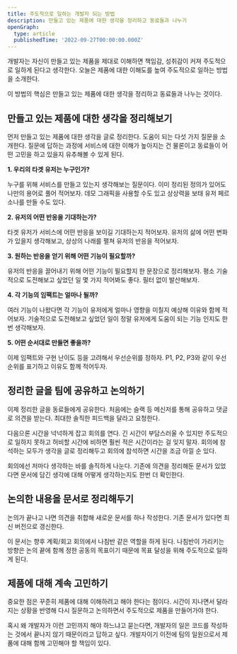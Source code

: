 ```yaml
---
title: 주도적으로 일하는 개발자 되는 방법
description: 만들고 있는 제품에 대한 생각을 정리하고 동료들과 나누기
openGraph:
  type: article
  publishedTime: '2022-09-27T00:00:00.000Z'
---
```


개발자는 자신이 만들고 있는 제품을 제대로 이해하면 책임감, 성취감이 커져 주도적으로 일하게 된다고 생각한다. 오늘은 제품에 대한 이해도를 높여 주도적으로 일하는 방법을 소개한다.

이 방법의 핵심은 만들고 있는 제품에 대한 생각을 정리하고 동료들과 나누는 것이다.

## 만들고 있는 제품에 대한 생각을 정리해보기

먼저 만들고 있는 제품에 대한 생각을 글로 정리한다. 도움이 되는 다섯 가지 질문을 소개한다. 질문에 답하는 과정에 서비스에 대한 이해가 높아지는 건 물론이고 동료들이 어떤 고민을 하고 있을지 유추해볼 수 있게 된다.

**1. 우리의 타겟 유저는 누구인가?**

누구를 위해 서비스를 만들고 있는지 생각해보는 질문이다. 이미 정리된 정의가 있어도 나만의 용어로 풀어 적어보자. 데모 그래픽을 사용할 수도 있고 상상력을 보태 유저 페르소나를 만들 수도 있다.

**2. 유저의 어떤 반응을 기대하는가?**

타겟 유저가 서비스에 어떤 반응을 보이길 기대하는지 적어보자. 유저의 삶에 어떤 변화가 있을지 생각해보고, 상상의 나래를 펼쳐 유저의 반응을 적어보자.

**3. 원하는 반응을 얻기 위해 어떤 기능이 필요할까?**

유저의 반응을 끌어내기 위해 어떤 기능이 필요할지 한 문장으로 정리해보자. 평소 기술적으로 도전해보고 싶었던 일 몇 가지 적어봐도 좋다. 필터 없이 발산해보자.

**4. 각 기능의 임팩트는 얼마나 될까?**

여러 기능이 나왔다면 각 기능이 유저에게 얼마나 영향을 미칠지 예상해 이유와 함께 적어보자. 기술적으로 도전해보고 싶었던 일이 정말 유저에게 도움이 되는 기능 인지도 한번 생각해보자.

**5. 어떤 순서대로 만들면 좋을까?**

이제 임팩트와 구현 난이도 등을 고려해서 우선순위를 정하자. P1, P2, P3와 같이 우선순위를 표기하고 이유도 함께 적어두자.

## 정리한 글을 팀에 공유하고 논의하기

이제 정리한 글을 동료들에게 공유한다. 처음에는 슬랙 등 메신저를 통해 공유하고 댓글로 의견을 받는다. 최대한 솔직한 피드백을 달라고 요청한다.

다음으론 시간을 넉넉하게 잡고 회의를 연다. 긴 시간이 부담스러울 수 있지만 주도적으로 일하지 못하고 허비할 시간에 비하면 훨씬 적은 시간이라는 걸 잊지 말자. 회의에 참석하는 모두가 생각을 글로 정리해두고 회의에 참석하면 시간을 조금 아낄 순 있다.

회의에선 저마다 생각하는 바를 솔직하게 나눈다. 기존에 의견을 정리해둔 문서가 있었다면 문서에 담긴 생각에 대해 어떻게 생각하는지도 한번 더 확인한다.

## 논의한 내용을 문서로 정리해두기

논의가 끝나고 나면 의견을 취합해 새로운 문서를 하나 작성한다. 기존 문서가 있다면 최신 버전으로 갱신한다.

이 문서는 향후 계획/회고 회의에서 나침반 같은 역할을 하게 된다. 나침반이 가리키는 방향은 논의 끝에 함께 정한 공동의 목표이기 때문에 목표 달성을 위해 주도적으로 일하게 된다.

## 제품에 대해 계속 고민하기

중요한 점은 꾸준히 제품에 대해 이해하려고 해야 한다는 점이다. 시간이 지나면서 달라지는 상황을 반영해 다시 질문하고 논의하면서 주도적으로 제품을 만들어가야 한다.

혹시 왜 개발자가 이런 고민까지 해야 하느냐고 묻는다면, 개발자의 일은 코드를 작성하는 것에서 끝나지 않기 때문이라고 답하고 싶다. 개발자이기 이전에 팀의 일원으로서 제품에 대해 함께 고민해야 할 책임이 있다.
